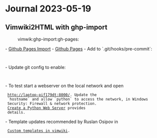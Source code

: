 = Journal 2023-05-19 =

== Vimwiki2HTML with ghp-import ==
:vimwik:ghp-import:gh-pages:

- [[https://github.com/c-w/ghp-import#github-pages-import|Github Pages Import]]
- [[https://pages.github.com/|Github Pages]]
- Add to `.git/hooks/pre-commit`:

  {{{bash
  # Update gh-pages
  if test "$(git config --bool ghppages.push || echo false)" = true
  then
    pathhtml=$(git config ghppages.pathhtml || echo "$GIT_WORK_TREE/docs")
    say 'Pushing html to gh-pages...'
    ghp-import -n -o -p -f "$pathhtml"
    say_done
  fi
  }}}

- Update git config to enable:

  {{{bash
  git config ghppages.push true
  # g:vimwiki_list[1]['path_html']
  git config ghppages.pathhtml "$HOME/vimwiki_home/docs"
  }}}

- To test start a webserver on the local network and open
  [[http://laptop-pif179dt:8000/|http://laptop-pif179dt:8000/]]. Update the
  `hostname` and allow `python` to access the network, in Windows
  Security: Firewall & network protection.
  [[https://pythonbasics.org/webserver/|Create a Python Web Server]] provides
  details.

{{{powershell
python -m http.server --bind 0.0.0.0 8000 --dir $HOME/vimwiki_home/docs
}}}

- Template updates recommended by Ruslan Osipov in
  [[https://www.rosipov.com/blog/custom-templates-in-vimwiki/|Custom templates in vimwiki]].

